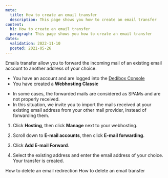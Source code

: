```yaml
---
meta:
  title: How to create an email transfer
  description: This page shows you how to create an email transfer
content:
  h1: How to create an email transfer
  paragraph: This page shows you how to create an email transfer
dates:
  validation: 2022-11-10
  posted: 2021-05-26
---
```


Emails transfer allow you to forward the incoming mail of an existing email account to another address of your choice. 

<Message type="requirement">

  - You have an account and are logged into the [Dedibox Console](https://console.online.net)
  - You have created a **Webhosting Classic**

</Message>

<Message type="note">

  - In some cases, the forwarded mails are considered as SPAMs and are not properly received.
  - In this situation, we invite you to import the mails received at your existing email address from your other mail provider, instead of forwarding them.

</Message>

1. Click **Hosting**, then click **Manage** next to your webhosting. 
2. Scroll down to **E-mail accounts**, then click **E-mail forwarding**. 

    <Lightbox src="scaleway_email_forwarding.webp" alt="" />

3. Click **Add E-mail Forward**. 
4. Select the existing address and enter the email address of your choice. Your transfer is created. 

<Navigation title="See Also">
  <PreviousButton to="/webhosting/classic/how-to/delete-email-redirection/">How to delete an email redirection</PreviousButton>
  <NextButton to="/webhosting/classic/how-to/delete-email-transfer/">How to delete an email transfer</NextButton>
</Navigation> 
